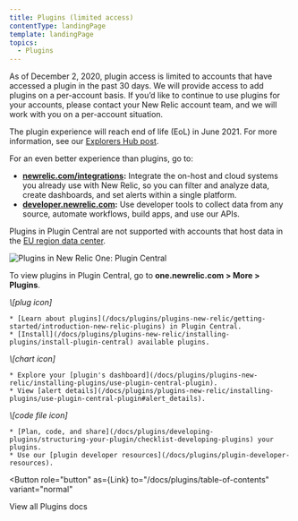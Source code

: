 ```yaml
---
title: Plugins (limited access)
contentType: landingPage
template: landingPage
topics:
  - Plugins
---
```



As of December 2, 2020, plugin access is limited to accounts that have accessed a plugin in the past 30 days. We will provide access to add plugins on a per-account basis. If you’d like to continue to use plugins for your accounts, please contact your New Relic account team, and we will work with you on a per-account situation.

The plugin experience will reach end of life (EoL) in June 2021. For more information, see our [Explorers Hub post](https://discuss.newrelic.com/t/first-notice-limiting-access-to-new-relic-plugins/121832).

<Callout variant="important">
  For an even better experience than plugins, go to:

  * **[newrelic.com/integrations](https://newrelic.com/integrations):** Integrate the on-host and cloud systems you already use with New Relic, so you can filter and analyze data, create dashboards, and set alerts within a single platform.
  * **[developer.newrelic.com](https://developer.newrelic.com/):** Use developer tools to collect data from any source, automate workflows, build apps, and use our APIs.
</Callout>

Plugins in Plugin Central are not supported with accounts that host data in the [EU region data center](/docs/using-new-relic/welcome-new-relic/getting-started/introduction-eu-region-data-center).

![Plugins in New Relic One: Plugin Central](./images/plugins-landing-page-prototype071720.png "Plugins in New Relic One: Plugin Central")

To view plugins in Plugin Central, go to **one.newrelic.com > More > Plugins**.

<LandingPageTileGrid>
  <LandingPageTile title="Get started.">
    <i
      aria-hidden="true"
      className="fa fa-plug fa-3x"
    >
      \[plug icon]
    </i>



    * [Learn about plugins](/docs/plugins/plugins-new-relic/getting-started/introduction-new-relic-plugins) in Plugin Central.
    * [Install](/docs/plugins/plugins-new-relic/installing-plugins/install-plugin-central) available plugins.
  </LandingPageTile>

  <LandingPageTile title="Work with your data.">
    <i
      aria-hidden="true"
      className="fa fa-area-chart fa-3x"
    >
      \[chart icon]
    </i>



    * Explore your [plugin's dashboard](/docs/plugins/plugins-new-relic/installing-plugins/use-plugin-central-plugin).
    * View [alert details](/docs/plugins/plugins-new-relic/installing-plugins/use-plugin-central-plugin#alert_details).
  </LandingPageTile>

  <LandingPageTile title="Build your own plugins.">
    <i
      aria-hidden="true"
      className="fa fa-file-code-o fa-3x"
    >
      \[code file icon]
    </i>



    * [Plan, code, and share](/docs/plugins/developing-plugins/structuring-your-plugin/checklist-developing-plugins) your plugins.
    * Use our [plugin developer resources](/docs/plugins/plugin-developer-resources).
  </LandingPageTile>
</LandingPageTileGrid>

<Button
  role="button"
  as={Link}
  to="/docs/plugins/table-of-contents"
  variant="normal"
>
  View all Plugins docs
</Button>
